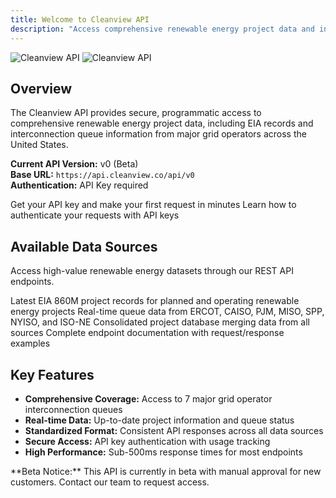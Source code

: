 ```yaml
---
title: Welcome to Cleanview API
description: "Access comprehensive renewable energy project data and interconnection queue information"
---
```


<img
  className="block dark:hidden"
  src="/images/hero-light.png"
  alt="Cleanview API"
/>
<img
  className="hidden dark:block"
  src="/images/hero-dark.png"
  alt="Cleanview API"
/>

## Overview

The Cleanview API provides secure, programmatic access to comprehensive renewable energy project data, including EIA records and interconnection queue information from major grid operators across the United States.

**Current API Version:** v0 (Beta)  
**Base URL:** `https://api.cleanview.co/api/v0`  
**Authentication:** API Key required

<CardGroup cols={2}>
  <Card
    title="Quick Start"
    icon="rocket"
    href="/quickstart"
  >
    Get your API key and make your first request in minutes
  </Card>
  <Card
    title="Authentication"
    icon="key"
    href="/authentication"
  >
    Learn how to authenticate your requests with API keys
  </Card>
</CardGroup>

## Available Data Sources

Access high-value renewable energy datasets through our REST API endpoints.

<CardGroup cols={2}>
  <Card
    title="EIA 860M Data"
    icon="database"
    href="/api-reference/endpoint/eia-860m"
  >
    Latest EIA 860M project records for planned and operating renewable energy projects
  </Card>
  <Card
    title="Interconnection Queues"
    icon="network-wired"
    href="/api-reference/endpoint/ercot"
  >
    Real-time queue data from ERCOT, CAISO, PJM, MISO, SPP, NYISO, and ISO-NE
  </Card>
  <Card
    title="Unified Projects"
    icon="layer-group"
    href="/api-reference/endpoint/projects"
  >
    Consolidated project database merging data from all sources
  </Card>
  <Card
    title="API Reference"
    icon="code"
    href="/api-reference/introduction"
  >
    Complete endpoint documentation with request/response examples
  </Card>
</CardGroup>

## Key Features

- **Comprehensive Coverage:** Access to 7 major grid operator interconnection queues
- **Real-time Data:** Up-to-date project information and queue status
- **Standardized Format:** Consistent API responses across all data sources  
- **Secure Access:** API key authentication with usage tracking
- **High Performance:** Sub-500ms response times for most endpoints

<Note>
**Beta Notice:** This API is currently in beta with manual approval for new customers. Contact our team to request access.
</Note>
